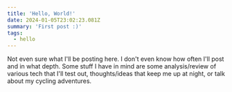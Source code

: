 ```yaml
---
title: 'Hello, World!'
date: 2024-01-05T23:02:23.081Z
summary: 'First post :)'
tags:
  - hello
---
```


Not even sure what I'll be posting here. I don't even know how often I'll post and in what depth. Some stuff I have in mind are some analysis/review of various tech that I'll test out, thoughts/ideas that keep me up at night, or talk about my cycling adventures.
